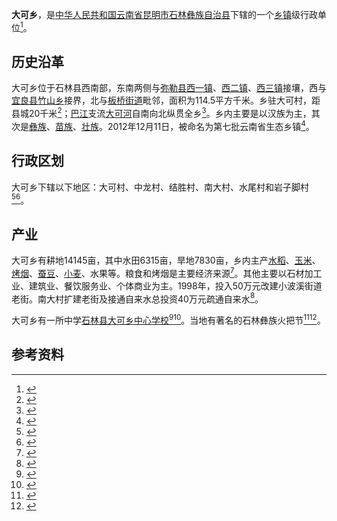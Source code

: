 {{中国乡级行政区
| 行政区全称 = 大可乡
| 景观照片文件名 =
| 景观照片描述 =
| 汉语拼音 =
| 通用拼音 =
| 注音符號 =
| 其它标音类型1 =
| 其它标音1 =
| 其它标音类型2 =
| 其它标音2 =
| 其它语言类型1 =
| 其它语言地名1 =
| 其它语言类型2 =
| 其它语言地名2 =
| 上级行政区 = [[云南省|云南省]][[昆明市|昆明市]][[石林彝族自治县|石林彝族自治县]]
| 行政区类别 = [[乡|乡]]
| 行政区划代码 =530126201
| 地理坐标 =
| 总面积 =
| 户籍人口 =
| 户籍人口年份 =
| 常住人口 =
| 常住人口年份 =
| 人口密度 =
| 行政区划 =
| 官方网站 =
| 政府驻地 =
| 邮政编码 =
| 毗邻行政区 =
| 位置图文件名 =
| 位置图描述 =
}}
'''大可乡'''，是[[中华人民共和国|中华人民共和国]][[云南省|云南省]][[昆明市|昆明市]][[石林彝族自治县|石林彝族自治县]]下辖的一个[[乡镇|乡镇]]级行政单位<ref>{{PRC admin/ref sgc|{{PRC admin/parent|53/01/26/201/000}}}}</ref>。

== 历史沿革 ==
大可乡位于石林县西南部，东南两侧与[[弥勒县|弥勒县]][[西一镇|西一镇]]、[[西二镇|西二镇]]、[[西三镇|西三镇]]接壤，西与[[宜良县|宜良县]][[竹山乡|竹山乡]]接界，北与[[板桥街道|板桥街道]]毗邻，面积为114.5平方千米。乡驻大可村，距县城20千米<ref>{{Cite book|title=石林彝族自治县志 1989-2000|last=刘世生主编；石林彝族自治县志编纂委员会编|first=|publisher=昆明：云南民族出版社|year=2006年10月|isbn=7-5367-3448-4|location=|pages=27}}</ref>；[[巴江_(南盘江)|巴江]]支流[[大可河|大可河]]自南向北纵贯全乡<ref>{{Cite book|title=石林年鉴 2007|last=石林彝族自治县史志办公室编辑|first=|publisher=昆明：云南民族出版社|year=2007年12月|isbn=978-7-5367-3977-2|location=|pages=73}}</ref>。乡内主要是以汉族为主，其次是[[彝族|彝族]]、[[苗族|苗族]]、[[壮族|壮族]]。2012年12月11日，被命名为第七批云南省生态乡镇<ref>{{Cite book|title=云南生态年鉴 2013|last=何宣，杨士吉，许太琴主编|first=|publisher=昆明：云南人民出版社|year=2013年9月|isbn=978-7-222-11249-0|location=|pages=174}}</ref>。

== 行政区划 ==
大可乡下辖以下地区：大可村、中龙村、结胜村、南大村、水尾村和岩子脚村<ref>{{PRC admin/ref sgc|53/01/26/201/000}}</ref><ref>{{Cite book|title=昆明地名博览辞典|last=吴光范著|first=|publisher=昆明：云南人民出版社|year=2005年1月|isbn=7-222-04154-0|location=|pages=220}}</ref>。

==产业 ==
大可乡有耕地14145亩，其中水田6315亩，旱地7830亩，乡内主产[[水稻|水稻]]、[[玉米|玉米]]、[[烤烟|烤烟]]、[[蚕豆|蚕豆]]、[[小麦|小麦]]、水果等。粮食和烤烟是主要经济来源<ref>{{Cite book|title=路南彝族自治县志|last=昆明市路南彝族自治县志编纂委员会编|first=|publisher=昆明：云南民族出版社|year=1996年11月|isbn=7-5367-1294-4|location=|pages=217}}</ref>。其他主要以石材加工业、建筑业、餐饮服务业、个体商业为主。1998年，投入50万元改建小波溪街道老街。南大村扩建老街及接通自来水总投资40万元疏通自来水<ref>{{Cite book|title=石林年鉴 2006|last=《石林年鉴》编辑部编|first=|publisher=昆明：云南美术出版社|year=2006年11月|isbn=7-80695-453-8|location=|pages=71}}</ref>。

大可乡有一所中学[[石林县大可乡中心学校|石林县大可乡中心学校]]<ref>{{Cite book|title=云南教育大全 单位卷|last=《云南教育大全》编委会编|first=|publisher=昆明：云南教育出版社|year=2007年8月|isbn=978-7-5415-3288-7|location=|pages=101-102}}</ref><ref>{{Cite book|title=新编昆明市情|last=林爽爽主编；新编昆明市情编委会编|first=|publisher=昆明：云南科学技术出版社|year=2000|isbn=7-5416-1374-6|location=|pages=163}}</ref>。当地有著名的石林彝族火把节<ref>{{Cite web|url=http://travel.sina.com.cn/domestic/news/2017-07-17/detail-ifyiakwa4297760.shtml|title=彝乡火苗沸腾 2017年石林火把节开幕_新浪旅游_新浪网|accessdate=2017-07-28|work=新浪|archive-date=2021-01-21|archive-url=https://web.archive.org/web/20210121222030/http://travel.sina.com.cn/domestic/news/2017-07-17/detail-ifyiakwa4297760.shtml|dead-url=no}}</ref><ref>{{Cite web|url=http://news.163.com/17/0411/09/CHNV1Q3L000187VG.html|title=昆明将分批实施乡村旅游扶贫 带动2.5万人脱贫致富|accessdate=2017-07-28|last=|work=网易|archive-url=https://web.archive.org/web/20170728211527/http://news.163.com/17/0411/09/CHNV1Q3L000187VG.html|archive-date=2017-07-28|dead-url=yes}}</ref>。

== 参考资料 ==
{{reflist}}
{{PRC admin/navcat|53/01/26/201/000}}